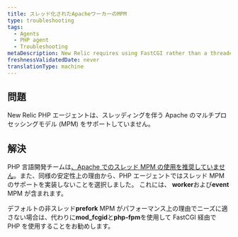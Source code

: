 ```yaml
---
title: スレッド化されたApacheワーカーのMPM
type: troubleshooting
tags:
  - Agents
  - PHP agent
  - Troubleshooting
metaDescription: New Relic requires using FastCGI rather than a threaded Apache multi-processing model (MPM) for PHP.
freshnessValidatedDate: never
translationType: machine
---
```


## 問題

New Relic PHP エージェントは、スレッディングを伴う Apache のマルチプロセッシングモデル (MPM) をサポートしていません。

## 解決

PHP 言語開発チームは[、Apache でのスレッド MPM の使用を推奨していません](http://www.php.net/manual/en/install.unix.apache2.php "リンクが新しいウィンドウで開きます")。また、同様の安定性上の理由から、PHP エージェントではスレッド MPM のサポートを実装しないことを選択しました。 これには、 <DNT>**worker**</DNT>および<DNT>**event**</DNT> MPM が含まれます。

デフォルトの非スレッド<DNT>**prefork**</DNT> MPM がパフォーマンス上の理由でニーズに適さない場合は、代わりに<DNT>**mod_fcgid**</DNT>と<DNT>**php-fpm**</DNT>を使用して FastCGI 経由で PHP を使用することをお勧めします。
